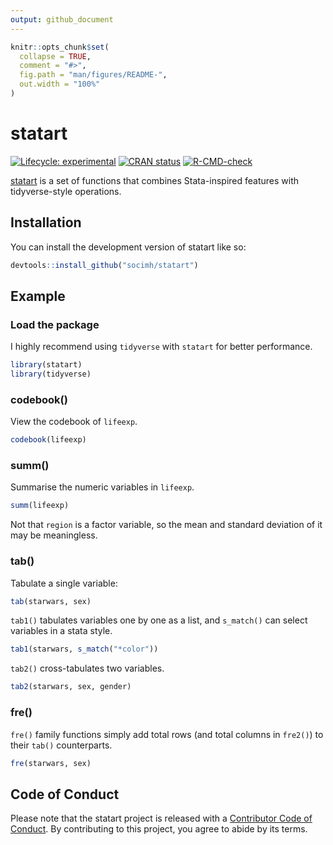 ```yaml
---
output: github_document
---
```


<!-- README.md is generated from README.Rmd. Please edit that file -->

```r
knitr::opts_chunk$set(
  collapse = TRUE,
  comment = "#>",
  fig.path = "man/figures/README-",
  out.width = "100%"
)
```

# statart

<!-- badges: start -->

[![Lifecycle: experimental](https://img.shields.io/badge/lifecycle-experimental-orange.svg)](https://lifecycle.r-lib.org/articles/stages.html#experimental) [![CRAN status](https://www.r-pkg.org/badges/version/statart)](https://CRAN.R-project.org/package=statart)
[![R-CMD-check](https://github.com/socimh/statart/actions/workflows/R-CMD-check.yaml/badge.svg)](https://github.com/socimh/statart/actions/workflows/R-CMD-check.yaml)

<!-- badges: end -->

[statart](https://socimh.github.io/statart/) is a set of functions that combines Stata-inspired features with tidyverse-style operations.

<!-- These functions are built in the tidyverse framework, including

- `codebook()` for codebook (like `codebook` in Stata)
- `summ()` for summary statistics (like `summarize` in Stata)
- `tab()`, `tab1()`, and `tab2()` for frequency tables (like `tab`, `tab1`, and `tab2` in Stata)
- `fre()`, `fre1()`, and `fre2()` for frequency tables with total rows and total columns (like `fre` in Stata) -->

## Installation

You can install the development version of statart like so:

```r
devtools::install_github("socimh/statart")
```

## Example

### Load the package

I highly recommend using `tidyverse` with `statart` for better performance.

```r
library(statart)
library(tidyverse)
```

### codebook()

View the codebook of `lifeexp`.

```r
codebook(lifeexp)
```

### summ()

Summarise the numeric variables in `lifeexp`.

```r
summ(lifeexp)
```

Not that `region` is a factor variable, so the mean and standard deviation of it may be meaningless.

### tab()

Tabulate a single variable:

```r
tab(starwars, sex)
```

`tab1()` tabulates variables one by one as a list, and `s_match()` can select variables in a stata style.


```r
tab1(starwars, s_match("*color"))
```

`tab2()` cross-tabulates two variables.

```r
tab2(starwars, sex, gender)
```


### fre()

`fre()` family functions simply add total rows (and total columns in `fre2()`) to their `tab()` counterparts.

```r
fre(starwars, sex)
```

## Code of Conduct

Please note that the statart project is released with a [Contributor Code of Conduct](https://www.contributor-covenant.org/version/2/0/CODE_OF_CONDUCT.html). By contributing to this project, you agree to abide by its terms.
